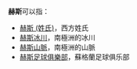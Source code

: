 '''赫斯'''可以指：

*[[赫斯_(姓氏)|赫斯 (姓氏)]]，西方姓氏
*[[赫斯冰川|赫斯冰川]]，南極洲的冰川
*[[赫斯山脈|赫斯山脈]]，南極洲的山脈
*[[赫斯足球俱樂部|赫斯足球俱樂部]]，蘇格蘭足球俱乐部

{{Disambig|Cat=二字消歧义}}